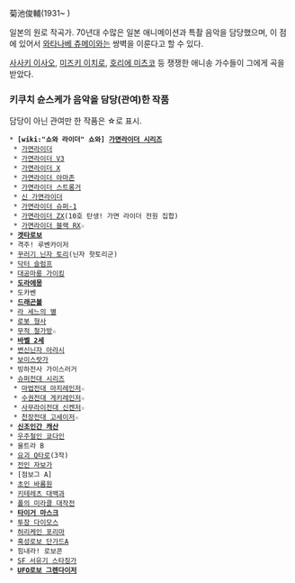菊池俊輔(1931~ )

일본의 원로 작곡가. 70년대 수많은 일본 애니메이션과 특촬 음악을 담당했으며, 이 점에 있어서 [[와타나베 츄메이]]와는 쌍벽을 이룬다고 할 수 있다.

[[사사키 이사오]], [[미즈키 이치로]], [[호리에 미츠코]] 등 쟁쟁한 애니송 가수들이 그에게 곡을 받았다.

=== 키쿠치 슌스케가 음악을 담당(관여)한 작품 ===
담당이 아닌 관여만 한 작품은 ☆로 표시.

 * '''[wiki:"쇼와 라이더" 쇼와] [[가면라이더 시리즈]]'''
  * [[가면라이더]]
  * [[가면라이더 V3]]
  * [[가면라이더 X]]
  * [[가면라이더 아마존]]
  * [[가면라이더 스트롱거]]
  * [[신 가면라이더]]
  * [[가면라이더 슈퍼-1]]
  * [[가면라이더 ZX]](10호 탄생! 가면 라이더 전원 집합)
  * [[가면라이더 블랙 RX]]☆
 * '''[[겟타로보]]'''
 * 격주! 루벤카이저
 * [[꾸러기 닌자 토리]](닌자 핫토리군)
 * [[닥터 슬럼프]]
 * [[대공마룡 가이킹]]
 * '''[[도라에몽]]'''
 * 도카벤
 * '''[[드래곤볼]]'''
 * [[라 세느의 별]]
 * [[로봇 형사]]
 * [[무적 철가방]]☆
 * '''[[바벨 2세]]'''
 * [[변신닌자 아라시]]
 * [[보이스랏가]]
 * 빙하전사 가이스러거
 * [[슈퍼전대 시리즈]]
  * [[마법전대 마지레인저]]☆
  * [[수권전대 게키레인저]]☆
  * [[사무라이전대 신켄저]]☆
  * [[천장전대 고세이저]]☆
 * '''[[신조인간 캐산]]'''
 * [[우주철인 쿄다인]]
 * 울트라 B
 * [[요괴 Q타로]](3작)
 * [[전인 자보가]]
 * [점보그 A]
 * [[초인 바롬원]]
 * [[키테레츠 대백과]]
 * [[폴의 미라클 대작전]]
 * '''[[타이거 마스크]]'''
 * [[투장 다이모스]]
 * [[허리케인 포리마]]
 * [[혹성로보 단가드A]]
 * 힘내라! 로보콘
 * [[SF 서유기 스타징가]]
 * '''[[UFO로보 그렌다이저]]'''
 
